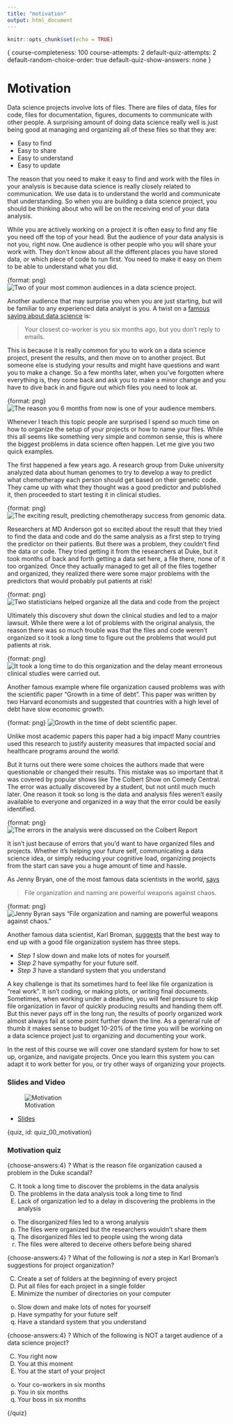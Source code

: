 ```yaml
---
title: "motivation"
output: html_document
---
```


```r
knitr::opts_chunk$set(echo = TRUE)
```

{
course-completeness: 100
course-attempts: 2
default-quiz-attempts: 2
default-random-choice-order: true
default-quiz-show-answers: none
}

# Motivation

Data science projects involve lots of files. There are files of data, files for code, files for documentation, figures, documents to communicate with other people. A surprising amount of doing data science really well is just being good at managing and organizing all of these files so that they are:

* Easy to find
* Easy to share
* Easy to understand
* Easy to update

The reason that you need to make it easy to find and work with the files in your analysis is because data science is really closely related to communication. We use data is to understand the world and communicate that understanding. So when you are building a data science project, you should be thinking about who will be on the receiving end of your data analysis.

While you are actively working on a project it is often easy to find any file you need off the top of your head. But the audience of your data analysis is not you, right now. One audience is other people who you will share your work with. They don't know about all the different places you have stored data, or which piece of code to run first. You need to make it easy on them to be able to understand what you did.

{format: png}
![Two of your most common audiences in a data science project.](https://docs.google.com/presentation/d/1DJ7dlj8HEWdX9EL0dbNpl-gwAhI01JXSL8REAzmuQjw/export/png?id=1DJ7dlj8HEWdX9EL0dbNpl-gwAhI01JXSL8REAzmuQjw&pageid=g37d0e66653_0_13)

Another audience that may surprise you when you are just starting, but will be familiar to any experienced data analyst is you. A twist on a [famous saying about data science](http://kbroman.org/Tools4RR/assets/lectures/01_intro.pdf) is:

> Your closest co-worker is you six months ago, but you don't reply to emails.

This is because it is really common for you to work on a data science project, present the results, and then move on to another project. But someone else is studying your results and might have questions and want you to make a change. So a few months later, when you've forgotten where everything is, they come back and ask you to make a minor change and you have to dive back in and figure out which files you need to look at.

{format: png}
![The reason you 6 months from now is one of your audience members.](https://docs.google.com/presentation/d/1DJ7dlj8HEWdX9EL0dbNpl-gwAhI01JXSL8REAzmuQjw/export/png?id=1DJ7dlj8HEWdX9EL0dbNpl-gwAhI01JXSL8REAzmuQjw&pageid=g37d0e66653_0_29)

Whenever I teach this topic people are surprised I spend so much time on how to organize the setup of your projects or how to name your files. While this all seems like something very simple and common sense, this is where the biggest problems in data science often happen. Let me give you two quick examples.

The first happened a few years ago. A research group from Duke university analyzed data about human genomes to try to develop a way to predict what chemotherapy each person should get based on their genetic code. They came up with what they thought was a good predictor and published it, then proceeded to start testing it in clinical studies.

{format: png}
![The exciting result, predicting chemotherapy success from genomic data.](https://docs.google.com/presentation/d/1DJ7dlj8HEWdX9EL0dbNpl-gwAhI01JXSL8REAzmuQjw/export/png?id=1DJ7dlj8HEWdX9EL0dbNpl-gwAhI01JXSL8REAzmuQjw&pageid=g37d0e66653_0_46)

Researchers at MD Anderson got so excited about the result that they tried to find the data and code and do the same analysis as a first step to trying the predictor on their patients. But there was a problem, they couldn't find the data or code. They tried getting it from the researchers at Duke, but it took months of back and forth getting a data set here, a file there, none of it too organized. Once they actually managed to get all of the files together and organized, they realized there were some major problems with the predictors that would probably put patients at risk!

{format: png}
![Two statisticians helped organize all the data and code from the project](https://docs.google.com/presentation/d/1DJ7dlj8HEWdX9EL0dbNpl-gwAhI01JXSL8REAzmuQjw/export/png?id=1DJ7dlj8HEWdX9EL0dbNpl-gwAhI01JXSL8REAzmuQjw&pageid=g37d0e66653_0_52)

Ultimately this discovery shut down the clinical studies and led to a major lawsuit. While there were a lot of problems with the original analysis, the reason there was so much trouble was that the files and code weren't organized so it took a _long_ time to figure out the problems that would put patients at risk.

{format: png}
![It took a long time to do this organization and the delay meant erroneous clinical studies were carried out.](https://docs.google.com/presentation/d/1DJ7dlj8HEWdX9EL0dbNpl-gwAhI01JXSL8REAzmuQjw/export/png?id=1DJ7dlj8HEWdX9EL0dbNpl-gwAhI01JXSL8REAzmuQjw&pageid=g37d0e66653_0_57)


Another famous example where file organization caused problems was with the scientific paper "Growth in a time of debt". This paper was written by two Harvard economists and suggested that countries with a high level of debt have slow economic growth.

{format: png}
![Growth in the time of debt scientific paper.](https://docs.google.com/presentation/d/1DJ7dlj8HEWdX9EL0dbNpl-gwAhI01JXSL8REAzmuQjw/export/png?id=1DJ7dlj8HEWdX9EL0dbNpl-gwAhI01JXSL8REAzmuQjw&pageid=g313d649b28_0_214)

Unlike most academic papers this paper had a big impact! Many countries used this research to justify austerity measures that impacted social and healthcare programs around the world.

But it turns out there were some choices the authors made that were questionable or changed their results. This mistake was so important that it was covered by popular shows like The Colbert Show on Comedy Central. The error was actually discovered by a student, but not until much much later. One reason it took so long is the data and analysis files weren't easily available to everyone and organized in a way that the error could be easily identified.

{format: png}
![The errors in the analysis were discussed on the Colbert Report](https://docs.google.com/presentation/d/1DJ7dlj8HEWdX9EL0dbNpl-gwAhI01JXSL8REAzmuQjw/export/png?id=1DJ7dlj8HEWdX9EL0dbNpl-gwAhI01JXSL8REAzmuQjw&pageid=g313d649b28_0_205)


It isn't just because of errors that you'd want to have organized files and projects. Whether it's helping your future self, communicating a data science idea, or simply reducing your cognitive load, organizing projects from the start can save you a huge amount of time and hassle.

As Jenny Bryan, one of the most famous data scientists in the world, [says](https://github.com/kbroman/datasciquotes)

> File organization and naming are powerful weapons against chaos.

{format: png}
![Jenny Byran says "File organization and naming are powerful weapons against chaos."](https://docs.google.com/presentation/d/1DJ7dlj8HEWdX9EL0dbNpl-gwAhI01JXSL8REAzmuQjw/export/png?id=1DJ7dlj8HEWdX9EL0dbNpl-gwAhI01JXSL8REAzmuQjw&pageid=g313d649b28_0_197)

Another famous data scientist, Karl Broman, [suggests](http://kbroman.org/Tools4RR/assets/lectures/06_org_eda.pdf) that the best way to end up with a good file organization system has three steps.  

* _Step 1_ slow down and make lots of notes for yourself.
* _Step 2_ have sympathy for your future self.
* _Step 3_ have a standard system that you understand

A key challenge is that its sometimes hard to feel like file organization is "real work". It isn't coding, or making plots, or writing final documents. Sometimes, when working under a deadline, you will feel pressure to skip file organization in favor of quickly producing results and handing them off. But this never pays off in the long run, the results of poorly organized work almost always fail at some point further down the line. As a general rule of thumb it makes sense to budget 10-20% of the time you will be working on a data science project just to organizing and documenting your work.

In the rest of this course we will cover one standard system for how to set up, organize, and navigate projects. Once you learn this system you can adapt it to work better for you, or try other ways of organizing your projects.


### Slides and Video

![Motivation](https://www.youtube.com/watch?v=JxoKkjRJFeI)

* [Slides](https://docs.google.com/presentation/d/1DJ7dlj8HEWdX9EL0dbNpl-gwAhI01JXSL8REAzmuQjw/edit?usp=sharing)



{quiz, id: quiz_00_motivation}

### Motivation quiz

{choose-answers:4}
? What is the reason file organization caused a problem in the Duke scandal?

C) It took a long time to discover the problems in the data analysis
C) The problems in the data analysis took a long time to find
C) Lack of organization led to a delay in discovering the problems in the analysis
o) The disorganized files led to a wrong analysis
o) The files were organized but the researchers wouldn't share them
o) The disorganized files led to people using the wrong data
o) The files were altered to deceive others before being shared

{choose-answers:4}
? What of the following is *not* a step in Karl Broman's suggestions for project organization?

C) Create a set of folders at the beginning of every project
C) Put all files for each project in a single folder
C) Minimize the number of directories on your computer
o) Slow down and make lots of notes for yourself
o) Have sympathy for your future self
o) Have a standard system that you understand

{choose-answers:4}
? Which of the following is NOT a target audience of a data science project?

C) You right now
C) You at this moment
C) You at the start of your project
o) Your co-workers in six months
o) You in six months
o) Your boss in six months


{/quiz}
